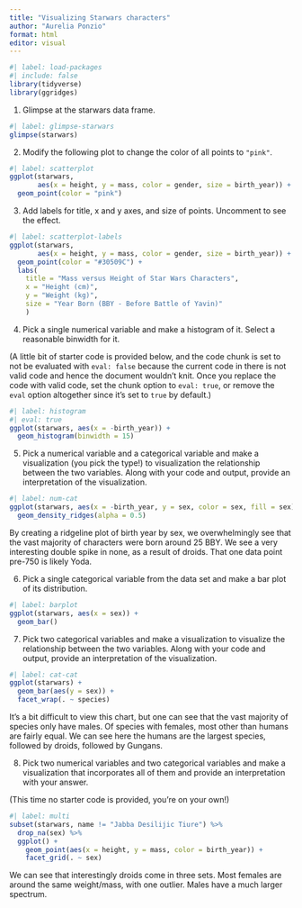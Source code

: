 ```yaml
---
title: "Visualizing Starwars characters"
author: "Aurelia Ponzio"
format: html
editor: visual
---
```


```r
#| label: load-packages
#| include: false
library(tidyverse)
library(ggridges)
```

1.  Glimpse at the starwars data frame.

```r
#| label: glimpse-starwars
glimpse(starwars)
```

2.  Modify the following plot to change the color of all points to `"pink"`.

```r
#| label: scatterplot
ggplot(starwars, 
       aes(x = height, y = mass, color = gender, size = birth_year)) +
  geom_point(color = "pink")
```

3.  Add labels for title, x and y axes, and size of points. Uncomment to see the effect.

```r
#| label: scatterplot-labels
ggplot(starwars, 
       aes(x = height, y = mass, color = gender, size = birth_year)) +
  geom_point(color = "#30509C") +
  labs(
    title = "Mass versus Height of Star Wars Characters",
    x = "Height (cm)", 
    y = "Weight (kg)",
    size = "Year Born (BBY - Before Battle of Yavin)"
    )
```

4.  Pick a single numerical variable and make a histogram of it. Select a reasonable binwidth for it.

(A little bit of starter code is provided below, and the code chunk is set to not be evaluated with `eval: false` because the current code in there is not valid code and hence the document wouldn't knit. Once you replace the code with valid code, set the chunk option to `eval: true`, or remove the `eval` option altogether since it's set to `true` by default.)

```r
#| label: histogram
#| eval: true
ggplot(starwars, aes(x = -birth_year)) +
  geom_histogram(binwidth = 15)
```

5.  Pick a numerical variable and a categorical variable and make a visualization (you pick the type!) to visualization the relationship between the two variables. Along with your code and output, provide an interpretation of the visualization.

```r
#| label: num-cat
ggplot(starwars, aes(x = -birth_year, y = sex, color = sex, fill = sex)) +
  geom_density_ridges(alpha = 0.5)
```
By creating a ridgeline plot of birth year by sex, we overwhelmingly see that
the vast majority of characters were born around 25 BBY. 
We see a very interesting double spike in none, as a result of droids.
That one data point pre-750 is likely Yoda.

6.  Pick a single categorical variable from the data set and make a bar plot of its distribution.

```r
#| label: barplot
ggplot(starwars, aes(x = sex)) + 
  geom_bar()
```

7.  Pick two categorical variables and make a visualization to visualize the relationship between the two variables. Along with your code and output, provide an interpretation of the visualization.

```r
#| label: cat-cat
ggplot(starwars) + 
  geom_bar(aes(y = sex)) +
  facet_wrap(. ~ species)
```

It's a bit difficult to view this chart, but one can see that the vast
majority of species only have males. Of species with females, most other than humans are fairly equal. We can see here the humans are the largest species, followed by droids, followed by Gungans.

8.  Pick two numerical variables and two categorical variables and make a visualization that incorporates all of them and provide an interpretation with your answer.

(This time no starter code is provided, you're on your own!)

```r
#| label: multi
subset(starwars, name != "Jabba Desilijic Tiure") %>%
  drop_na(sex) %>%
  ggplot() +
    geom_point(aes(x = height, y = mass, color = birth_year)) +
    facet_grid(. ~ sex)
```

We can see that interestingly droids come in three sets. Most females are around the same weight/mass, with one outlier. Males have a much larger spectrum.